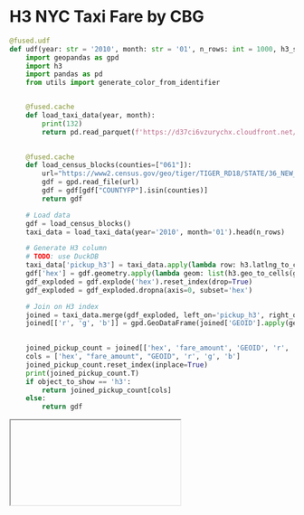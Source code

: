 # H3 NYC Taxi Fare by CBG


```python
@fused.udf
def udf(year: str = '2010', month: str = '01', n_rows: int = 1000, h3_size: int=12, object_to_show: str='h3'):
    import geopandas as gpd
    import h3
    import pandas as pd
    from utils import generate_color_from_identifier


    @fused.cache
    def load_taxi_data(year, month):
        print(132)
        return pd.read_parquet(f'https://d37ci6vzurychx.cloudfront.net/trip-data/yellow_tripdata_{year}-{month}.parquet')

    
    @fused.cache
    def load_census_blocks(counties=["061"]):
        url="https://www2.census.gov/geo/tiger/TIGER_RD18/STATE/36_NEW_YORK/36/tl_rd22_36_bg.zip"
        gdf = gpd.read_file(url)
        gdf = gdf[gdf["COUNTYFP"].isin(counties)]
        return gdf

    # Load data
    gdf = load_census_blocks()
    taxi_data = load_taxi_data(year='2010', month='01').head(n_rows)

    # Generate H3 column
    # TODO: use DuckDB
    taxi_data['pickup_h3'] = taxi_data.apply(lambda row: h3.latlng_to_cell(row['pickup_latitude'], row['pickup_longitude'], h3_size), axis=1)
    gdf['hex'] = gdf.geometry.apply(lambda geom: list(h3.geo_to_cells(geom.__geo_interface__, h3_size)))
    gdf_exploded = gdf.explode('hex').reset_index(drop=True)
    gdf_exploded = gdf_exploded.dropna(axis=0, subset='hex')

    # Join on H3 index
    joined = taxi_data.merge(gdf_exploded, left_on='pickup_h3', right_on='hex', how='left')
    joined[['r', 'g', 'b']] = gpd.GeoDataFrame(joined['GEOID'].apply(generate_color_from_identifier).tolist(), index=joined.index)
    

    joined_pickup_count = joined[['hex', 'fare_amount', 'GEOID', 'r', 'g', 'b']].groupby('hex').sum()
    cols = ['hex', "fare_amount", "GEOID", 'r', 'g', 'b']
    joined_pickup_count.reset_index(inplace=True)
    print(joined_pickup_count.T)
    if object_to_show == 'h3':
        return joined_pickup_count[cols]
    else:
        return gdf


```




<Iframe url="https://staging.fused.io/workbench#app/s/aH4sIAAAAAAAAA41UbW%2FbNhD%2BKwQ7IDagOLJlW7YBAVtbpMXQT%2Bu2L1YgUOJJYk2TKkkldoP8951eqsiZP5QWzOMd74733EM%2B00xzoDsqjpU2jlRnDtmBMEsqfohVr7XOADtK4RqDdYM%2Bry3whFXVoClAV0xx3IZfUfFYNT%2FrZk44CZOYfg7IPTNA0jP5AMrWlryXGjN%2BMrquYjrtHN6RL5pxwpljJDf6SP75eE8yJmWsnD6AIhG58RdsFeDHN%2Bt0BTxchnkO23nqb9ecB%2BGWL1O22PBgvVmzLNzm4SaEYLHla55ulv46vWkS%2FY5Hy1hWQtLkihWHnEhM3S4nKjH6yUYrH4dHyiCx4gdE8%2Fl0FyuCg%2Bd4kAGEmanVpD2eR3T6DTKXOJ3YUj9FN5WW50Ire%2BORPmg3vUbt5%2BnPyEkZ%2FGrwMvjVsAZcbRRG97oMDQTDAtO9lo4OUhUekcyhfnIbBrPtJgy3K48s%2FVm4Wq62y6FZH5AeDgj2VrIzGHRtJvRDEs2%2BNPKky9%2F0%2FzOcGELRqmPqjert5UpkB5ZKiP42NfQ6ZCDWzseqXEh5qYGTMzW%2F1BXgkrLLGMUUpSFlY2liJJmW2qBxb7zCSx8uNkihoN%2BwXyyRBAsEwH%2Fod7TWJ8FdmRyFSipxAmkjfzYfRQAJj8yJNn2OzE%2FYUdfKDVkGe2KR4MiuWLW4thAmPW%2BuQDkeMf0E%2Bk%2F7FtTxaJoaYav%2Fb3mDw36xWnVlBljufKj1rcsFMp1L89e4%2BFedrrTwaswWz2juv9kz9Tqu%2FQV4SU37pnSPVZKVzLgelQalj6gcgXRkVWLdGaGNKcqpPu3u7lqFvevWd5yZw%2B3jfH6BnFDCCSaTRwFPGAAJHjXR%2F8Xl12Y1washHPItQgEvilZFv2zuzQ%2Btj9Ec4UiBGaGK6BbRqYTLymjhT0dp2j7baH9Zbav1yBXlT0q8msZgO62lE1X0HFOH1yGmOyTHH49F9%2Bh21NuR355HTHyJ6UsXYNpTj3rUwPdaGDiCcpbu9nR413sbWNeIJ2YMO6NwZkbi1HWEPnhU2Ptayq%2BZAVB0lzNp4eU%2F1LU8zW0GAAA%3D"/>



